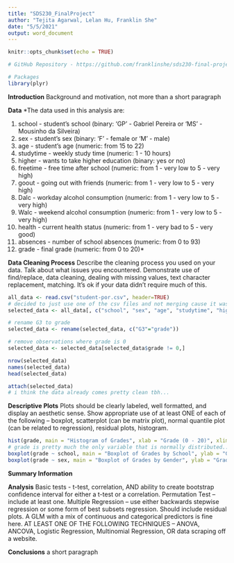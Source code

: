 ```yaml
---
title: "SDS230_FinalProject"
author: "Tejita Agarwal, Lelan Hu, Franklin She"
date: "5/5/2021"
output: word_document
---
```


```r
knitr::opts_chunk$set(echo = TRUE)
```

```r
# GitHub Repository - https://github.com/franklinshe/sds230-final-project

# Packages
library(plyr)

```

**Introduction**
Background and motivation, not more than a short paragraph

**Data**
*The data used in this analysis are:

1. school - student's school (binary: 'GP' - Gabriel Pereira or 'MS' - Mousinho da Silveira)
2. sex - student's sex (binary: 'F' - female or 'M' - male)
3. age - student's age (numeric: from 15 to 22)
4. studytime - weekly study time (numeric: 1 - 10 hours)
5. higher - wants to take higher education (binary: yes or no)
6. freetime - free time after school (numeric: from 1 - very low to 5 - very high)
7. goout - going out with friends (numeric: from 1 - very low to 5 - very high)
8. Dalc - workday alcohol consumption (numeric: from 1 - very low to 5 - very high)
9. Walc - weekend alcohol consumption (numeric: from 1 - very low to 5 - very high)
10. health - current health status (numeric: from 1 - very bad to 5 - very good)
11. absences - number of school absences (numeric: from 0 to 93)
12. grade - final grade (numeric: from 0 to 20)*

**Data Cleaning Process**
Describe the cleaning process you used on your data. Talk about what issues you encountered.
Demonstrate use of find/replace, data cleaning, dealing with missing values, text character replacement, matching. It’s ok if your data didn’t require much of this.

```r
all_data <- read.csv("student-por.csv", header=TRUE)
# decided to just use one of the csv files and not merging cause it wasn't working, but if you guys can figure it out pls. but it think just using one is fine.
selected_data <- all_data[, c("school", "sex", "age", "studytime", "higher", "freetime", "goout", "Dalc", "Walc", "health", "absences", "G3")]

# rename G3 to grade
selected_data <- rename(selected_data, c("G3"="grade"))

# remove observations where grade is 0
selected_data <- selected_data[selected_data$grade != 0,]

nrow(selected_data)
names(selected_data)
head(selected_data)

attach(selected_data)
# i think the data already comes pretty clean tbh... 
```


**Descriptive Plots**
Plots should be clearly labeled, well formatted, and display an aesthetic sense.
Show appropriate use of at least ONE of each of the following – boxplot, scatterplot (can be matrix plot), normal quantile plot (can be related to regression), residual plots, histogram.
```r
hist(grade, main = "Histogram of Grades", xlab = "Grade (0 - 20)", xlim = c(0, 20), col = 3)
# grade is pretty much the only variable that is normally distributed.. is this an issue?
boxplot(grade ~ school, main = "Boxplot of Grades by School", ylab = "Grade (0 - 20)")
boxplot(grade ~ sex, main = "Boxplot of Grades by Gender", ylab = "Grade (0 - 20)")
```



**Summary Information**

**Analysis**
Basic tests - t-test, correlation, AND ability to create bootstrap confidence interval for either a t-test or a correlation.
Permutation Test – include at least one.
Multiple Regression – use either backwards stepwise regression or some form of best subsets regression. Should include residual plots. A GLM with a mix of continuous and categorical predictors is fine here.
AT LEAST ONE OF THE FOLLOWING TECHNIQUES – ANOVA, ANCOVA, Logistic Regression, Multinomial Regression, OR data scraping off a website.

**Conclusions**
a short paragraph
